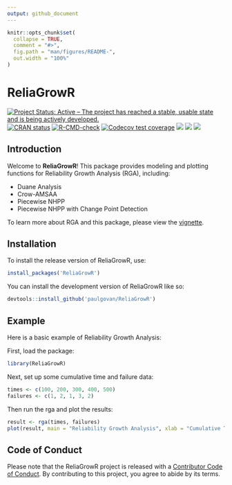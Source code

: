 ```yaml
---
output: github_document
---
```


<!-- README.md is generated from README.Rmd. Please edit that file -->

```r
knitr::opts_chunk$set(
  collapse = TRUE,
  comment = "#>",
  fig.path = "man/figures/README-",
  out.width = "100%"
)
```

# ReliaGrowR

<!-- badges: start -->
[![Project Status: Active – The project has reached a stable, usable state and is being actively developed.](https://www.repostatus.org/badges/latest/active.svg)](https://www.repostatus.org/#active)
[![CRAN status](https://www.r-pkg.org/badges/version/ReliaGrowR)](https://CRAN.R-project.org/package=ReliaGrowR)
[![R-CMD-check](https://github.com/paulgovan/ReliaGrowR/actions/workflows/R-CMD-check.yaml/badge.svg)](https://github.com/paulgovan/ReliaGrowR/actions/workflows/R-CMD-check.yaml)
[![Codecov test coverage](https://codecov.io/gh/paulgovan/ReliaGrowR/graph/badge.svg)](https://app.codecov.io/gh/paulgovan/ReliaGrowR)
[![](http://cranlogs.r-pkg.org/badges/grand-total/ReliaGrowR)](https://cran.r-project.org/package=ReliaGrowR)
[![](http://cranlogs.r-pkg.org/badges/last-month/ReliaGrowR)](https://cran.r-project.org/package=ReliaGrowR)
[![](https://img.shields.io/badge/doi-10.32614/CRAN.package.ReliaGrowR-green.svg)](https://doi.org/10.32614/CRAN.package.ReliaGrowR)
<!-- badges: end -->

## Introduction

Welcome to **ReliaGrowR**! This package provides modeling and plotting functions for Reliability Growth Analysis (RGA), including:  

* Duane Analysis
* Crow-AMSAA
* Piecewise NHPP
* Piecewise NHPP with Change Point Detection

To learn more about RGA and this package, please view the [vignette](https://paulgovan.github.io/ReliaGrowR/articles/RGA.html).

## Installation

To install the release version of ReliaGrowR, use:

``` r
install_packages('ReliaGrowR')
```

You can install the development version of ReliaGrowR like so:

``` r
devtools::install_github('paulgovan/ReliaGrowR')
```

## Example

Here is a basic example of Reliability Growth Analysis:

First, load the package:
```r
library(ReliaGrowR)
```

Next, set up some cumulative time and failure data:
```r
times <- c(100, 200, 300, 400, 500)
failures <- c(1, 2, 1, 3, 2)
```

Then run the rga and plot the results:
```r
result <- rga(times, failures)
plot(result, main = "Reliability Growth Analysis", xlab = "Cumulative Time", ylab = "Cumulative Failures")
```

## Code of Conduct

Please note that the ReliaGrowR project is released with a [Contributor Code of Conduct](https://contributor-covenant.org/version/2/1/CODE_OF_CONDUCT.html). By contributing to this project, you agree to abide by its terms.
